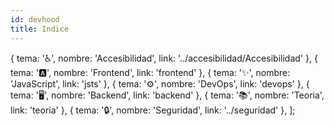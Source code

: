 ```yaml
---
id: devhood
title: Indice
---
```



{ tema: '♿', nombre: 'Accesibilidad', link: '../accesibilidad/Accesibilidad' },
  { tema: '🅰️', nombre: 'Frontend', link: 'frontend' },
  { tema: '✨', nombre: 'JavaScript', link: 'jsts' },
  { tema: '⚙️', nombre: 'DevOps', link: 'devops' },
  { tema: '🖥️', nombre: 'Backend', link: 'backend' },
  { tema: '📚', nombre: 'Teoria', link: 'teoria' },
  { tema: '🔒', nombre: 'Seguridad', link: '../seguridad' },
];

<IndiceTable data={data}/>



